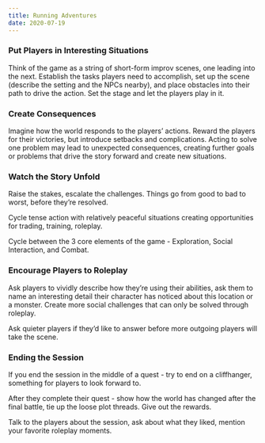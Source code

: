 ```yaml
---
title: Running Adventures
date: 2020-07-19
---
```


### Put Players in Interesting Situations
Think of the game as a string of short-form improv scenes, one leading into the next. Establish the tasks players need to accomplish, set up the scene (describe the setting and the NPCs nearby), and place obstacles into their path to drive the action. Set the stage and let the players play in it. 

### Create Consequences
Imagine how the world responds to the players’ actions. Reward the players for their victories, but introduce setbacks and complications. Acting to solve one problem may lead to unexpected consequences, creating further goals or problems that drive the story forward and create new situations.

### Watch the Story Unfold
Raise the stakes, escalate the challenges. Things go from good to bad to worst, before they’re resolved.

Cycle tense action with relatively peaceful situations creating opportunities for trading, training, roleplay.

Cycle between the 3 core elements of the game - Exploration, Social Interaction, and Combat.

<div class="column-break"></div>

### Encourage Players to Roleplay
Ask players to vividly describe how they’re using their abilities, ask them to name an interesting detail their character has noticed about this location or a monster. Create more social challenges that can only be solved through roleplay.

Ask quieter players if they’d like to answer before more outgoing players will take the scene.

### Ending the Session
If you end the session in the middle of a quest - try to end on a cliffhanger, something for players to look forward to.

After they complete their quest - show how the world has changed after the final battle, tie up the loose plot threads. Give out the rewards.

Talk to the players about the session, ask about what they liked, mention your favorite roleplay moments.
